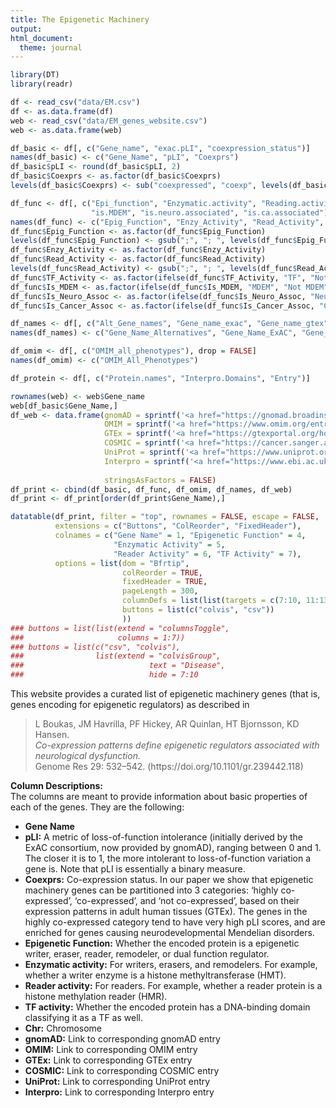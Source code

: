 ```yaml
---
title: The Epigenetic Machinery
output:
html_document:
  theme: journal
---
```


<style type="text/css">
.main-container {
  margin-left: 10px;
  margin-right: auto;
}
</style>

```r
library(DT)
library(readr)
```

```r
df <- read_csv("data/EM.csv")
df <- as.data.frame(df)
web <- read_csv("data/EM_genes_website.csv")
web <- as.data.frame(web)

df_basic <- df[, c("Gene_name", "exac.pLI", "coexpression_status")]
names(df_basic) <- c("Gene_Name", "pLI", "Coexprs")
df_basic$pLI <- round(df_basic$pLI, 2)
df_basic$Coexprs <- as.factor(df_basic$Coexprs)
levels(df_basic$Coexprs) <- sub("coexpressed", "coexp", levels(df_basic$Coexprs))

df_func <- df[, c("Epi_function", "Enzymatic.activity", "Reading.activity", "TF_activity",
                  "is.MDEM", "is.neuro.associated", "is.ca.associated")]
names(df_func) <- c("Epig_Function", "Enzy_Activity", "Read_Activity", "TF_Activity", "Is_MDEM", "Is_Neuro_Assoc", "Is_Cancer_Assoc")
df_func$Epig_Function <- as.factor(df_func$Epig_Function)
levels(df_func$Epig_Function) <- gsub(";", "; ", levels(df_func$Epig_Function))
df_func$Enzy_Activity <- as.factor(df_func$Enzy_Activity)
df_func$Read_Activity <- as.factor(df_func$Read_Activity)
levels(df_func$Read_Activity) <- gsub(";", "; ", levels(df_func$Read_Activity))
df_func$TF_Activity <- as.factor(ifelse(df_func$TF_Activity, "TF", "Not TF"))
df_func$Is_MDEM <- as.factor(ifelse(df_func$Is_MDEM, "MDEM", "Not MDEM"))
df_func$Is_Neuro_Assoc <- as.factor(ifelse(df_func$Is_Neuro_Assoc, "Neuro", "Not Neuro"))
df_func$Is_Cancer_Assoc <- as.factor(ifelse(df_func$Is_Cancer_Assoc, "Cancer", "Not Cancer"))

df_names <- df[, c("Alt_Gene_names", "Gene_name_exac", "Gene_name_gtex", "Chr", "Strand", "Start_Pos", "End_Pos")]
names(df_names) <- c("Gene_Name_Alternatives", "Gene_Name_ExAC", "Gene_Name_GTEx", "Chr", "Strand", "Start", "End")

df_omim <- df[, c("OMIM_all_phenotypes"), drop = FALSE]
names(df_omim) <- c("OMIM_All_Phenotypes")

df_protein <- df[, c("Protein.names", "Interpro.Domains", "Entry")]

rownames(web) <- web$Gene_name
web[df_basic$Gene_Name,]
df_web <- data.frame(gnomAD = sprintf('<a href="https://gnomad.broadinstitute.org/gene/%s" target="_blank">%s</a>', web$Ensembl_id, web$Ensembl_id),
                     OMIM = sprintf('<a href="https://www.omim.org/entry/%s" target="_blank">%s</a>', web$mim_number, web$mim_number),
                     GTEx = sprintf('<a href="https://gtexportal.org/home/gene/%s" target="_blank">%s</a>', df_names$Gene_Name_GTEx,  df_names$Gene_Name_GTEx),
                     COSMIC = sprintf('<a href="https://cancer.sanger.ac.uk/cosmic/gene/analysis?ln=%s" target="_blank">%s</a>', web$Gene_name, web$Gene_name),
                     UniProt = sprintf('<a href="https://www.uniprot.org/uniprot/%s" target="_blank">%s</a>', df_protein$Entry, df_protein$Entry),
                     Interpro = sprintf('<a href="https://www.ebi.ac.uk/interpro/protein/%s" target="_blank">%s</a>', df_protein$Entry, df_protein$Entry),
                     
                     stringsAsFactors = FALSE)
df_print <- cbind(df_basic, df_func, df_omim, df_names, df_web)
df_print <- df_print[order(df_print$Gene_Name),]
```

```r
datatable(df_print, filter = "top", rownames = FALSE, escape = FALSE,
          extensions = c("Buttons", "ColReorder", "FixedHeader"),
          colnames = c("Gene Name" = 1, "Epigenetic Function" = 4,
                       "Enzymatic Activity" = 5, 
                       "Reader Activity" = 6, "TF Activity" = 7),
          options = list(dom = "Bfrtip",
                         colReorder = TRUE,
                         fixedHeader = TRUE,
                         pageLength = 300,
                         columnDefs = list(list(targets = c(7:10, 11:13, 15:17), visible = FALSE)),
                         buttons = list(c("colvis", "csv"))
                         ))
### buttons = list(list(extend = "columnsToggle",
###                     columns = 1:7))
### buttons = list(c("csv", "colvis"),
###                list(extend = "colvisGroup",
###                            text = "Disease",
###                            hide = 7:10
```

This website provides a curated list of epigenetic machinery genes (that is, genes encoding for epigenetic regulators) as described in

> L Boukas, JM Havrilla, PF Hickey, AR Quinlan, HT Bjornsson, KD Hansen.  
> _Co-expression patterns define epigenetic regulators associated with neurological dysfunction._  
> Genome Res 29: 532–542. (https://doi.org/10.1101/gr.239442.118)

**Column Descriptions:**  
The columns are meant to provide information about basic properties of each of the genes. They are the following:

- **Gene Name** 
- **pLI:** A metric of loss-of-function intolerance (initially derived by the ExAC consortium, now provided by gnomAD), ranging between 0 and 1. The closer it is to 1, the more intolerant to loss-of-function variation a gene is. Note that pLI is essentially a binary measure. 
- **Coexprs:** Co-expression status. In our paper we show that epigenetic machinery genes can be partitioned into 3 categories: 'highly co-expressed', 'co-expressed', and 'not co-expressed', based on their expression patterns in adult human tissues (GTEx). The genes in the highly co-expressed category tend to have very high pLI scores, and are enriched for genes causing neurodevelopmental Mendelian disorders.
- **Epigenetic Function:** Whether the encoded protein is a epigenetic writer, eraser, reader, remodeler, or dual function regulator.
- **Enzymatic activity:** For writers, erasers, and remodelers. For example, whether a writer enzyme is a histone methyltransferase (HMT). 
- **Reader activity:** For readers. For example, whether a reader protein is a histone methylation reader (HMR).
- **TF activity:** Whether the encoded protein has a DNA-binding domain classifying it as a TF as well.
- **Chr:** Chromosome
- **gnomAD:** Link to corresponding gnomAD entry
- **OMIM:** Link to corresponding OMIM entry
- **GTEx:** Link to corresponding GTEx entry
- **COSMIC:** Link to corresponding COSMIC entry
- **UniProt:** Link to corresponding UniProt entry
- **Interpro:** Link to corresponding Interpro entry



